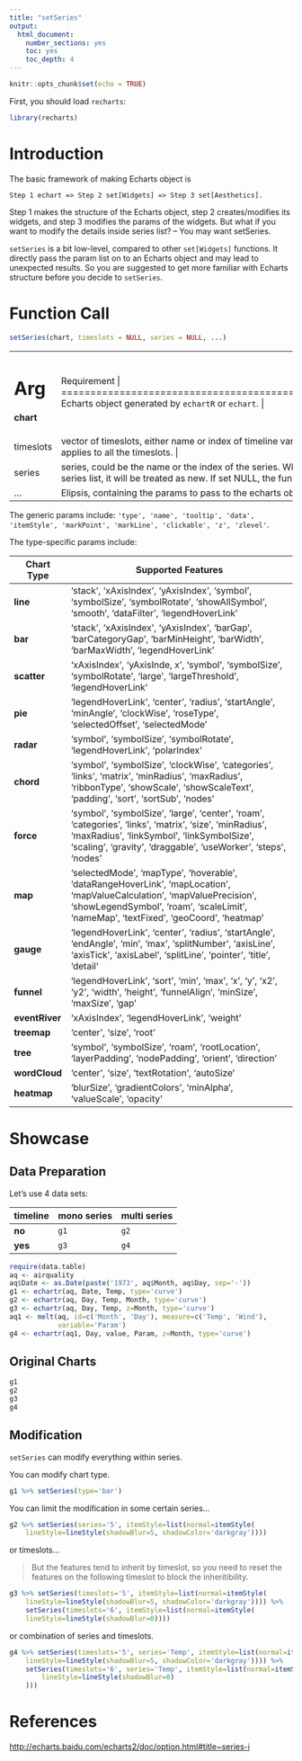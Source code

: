 ```yaml
---
title: "setSeries"
output: 
  html_document: 
    number_sections: yes
    toc: yes
    toc_depth: 4
---
```


```r
knitr::opts_chunk$set(echo = TRUE)
```

First, you should load `recharts`:
```r
library(recharts)
```

# Introduction

The basic framework of making Echarts object is 
```
Step 1 echart => Step 2 set[Widgets] => Step 3 set[Aesthetics]. 
```

Step 1 makes the structure of the Echarts object, step 2 creates/modifies its widgets, and step 3 modifies the params of the widgets. But what if you want to modify the details inside series list? – You may want setSeries.

`setSeries` is a bit low-level, compared to other `set[Widgets]` functions. It directly pass the param list on to an Echarts object and may lead to unexpected results. So you are suggested to get more familiar with Echarts structure before you decide to `setSeries`.

# Function Call

```r
setSeries(chart, timeslots = NULL, series = NULL, ...)
```

+----------+-------------------------------------------------------------------+
|   Arg    |  Requirement                                                    |
+==========+===================================================================+
|**chart** | Echarts object generated by `echartR` or `echart`.  |
+----------+-------------------------------------------------------------------+
|timeslots | vector of timeslots, either name or index of timeline variable `z`. If set NULL, the function applies to all the timeslots. |
+----------+-------------------------------------------------------------------+
| series   | series, could be the name or the index of the series. When the string is not in the existing series list, it will be treated as new. If set NULL, the function applies to all the series. |
+----------+-------------------------------------------------------------------+
| ...      | Elipsis, containing the params to pass to the echarts object for modification. 
+----------+-------------------------------------------------------------------+

The generic params include: `'type', 'name', 'tooltip', 'data', 'itemStyle', 'markPoint', 'markLine', 'clickable', 'z', 'zlevel'`. 

The type-specific params include:

Chart Type | Supported Features
-----------|-------------------------------------------------------------------
**line** | 'stack', 'xAxisIndex', 'yAxisIndex', 'symbol', 'symbolSize', 'symbolRotate', 'showAllSymbol', 'smooth', 'dataFilter', 'legendHoverLink'
**bar** | 'stack', 'xAxisIndex', 'yAxisIndex', 'barGap', 'barCategoryGap', 'barMinHeight', 'barWidth', 'barMaxWidth', 'legendHoverLink'
**scatter** | 'xAxisIndex', 'yAxisInde, x', 'symbol', 'symbolSize', 'symbolRotate', 'large', 'largeThreshold', 'legendHoverLink'
**pie** | 'legendHoverLink', 'center', 'radius', 'startAngle', 'minAngle', 'clockWise', 'roseType', 'selectedOffset', 'selectedMode'
**radar** | 'symbol', 'symbolSize', 'symbolRotate', 'legendHoverLink', 'polarIndex'
**chord** | 'symbol', 'symbolSize', 'clockWise', 'categories', 'links', 'matrix', 'minRadius', 'maxRadius', 'ribbonType', 'showScale', 'showScaleText', 'padding', 'sort', 'sortSub', 'nodes'
**force** | 'symbol', 'symbolSize', 'large', 'center', 'roam', 'categories', 'links', 'matrix', 'size', 'minRadius', 'maxRadius', 'linkSymbol', 'linkSymbolSize', 'scaling', 'gravity', 'draggable', 'useWorker', 'steps', 'nodes'
**map** | 'selectedMode', 'mapType', 'hoverable', 'dataRangeHoverLink', 'mapLocation', 'mapValueCalculation', 'mapValuePrecision', 'showLegendSymbol', 'roam', 'scaleLimit', 'nameMap', 'textFixed', 'geoCoord', 'heatmap'
**gauge** | 'legendHoverLink', 'center', 'radius', 'startAngle', 'endAngle', 'min', 'max', 'splitNumber', 'axisLine', 'axisTick', 'axisLabel', 'splitLine', 'pointer', 'title', 'detail'
**funnel** | 'legendHoverLink', 'sort', 'min', 'max', 'x', 'y', 'x2', 'y2', 'width', 'height', 'funnelAlign', 'minSize', 'maxSize', 'gap'
**eventRiver** | 'xAxisIndex', 'legendHoverLink', 'weight'
**treemap** | 'center', 'size', 'root'
**tree** | 'symbol', 'symbolSize', 'roam', 'rootLocation', 'layerPadding', 'nodePadding', 'orient', 'direction'
**wordCloud** | 'center', 'size', 'textRotation', 'autoSize'
**heatmap** | 'blurSize', 'gradientColors', 'minAlpha', 'valueScale', 'opacity'

# Showcase

## Data Preparation

Let's use 4 data sets: 

**timeline**   |   **mono series**  |  **multi series**
---------------|----------------|-----------------
**no**         |   `g1`           |  `g2`
**yes**        |   `g3`           |  `g4`

```r
require(data.table)
aq <- airquality
aq$Date <- as.Date(paste('1973', aq$Month, aq$Day, sep='-'))
g1 <- echartr(aq, Date, Temp, type='curve')
g2 <- echartr(aq, Day, Temp, Month, type='curve')
g3 <- echartr(aq, Day, Temp, z=Month, type='curve')
aq1 <- melt(aq, id=c('Month', 'Day'), measure=c('Temp', 'Wind'), 
            variable='Param')
g4 <- echartr(aq1, Day, value, Param, z=Month, type='curve')
```

## Original Charts

```r
g1
g2
g3
g4
```

## Modification

`setSeries` can modify everything within series.

You can modify chart type.

```r
g1 %>% setSeries(type='bar')
```

You can limit the modification in some certain series...

```r
g2 %>% setSeries(series='5', itemStyle=list(normal=itemStyle(
    lineStyle=lineStyle(shadowBlur=5, shadowColor='darkgray'))))
```

or timeslots... 

> But the features tend to inherit by timeslot, so you need to reset the features on the following timeslot to block the inheritibility.

```r
g3 %>% setSeries(timeslots='5', itemStyle=list(normal=itemStyle(
    lineStyle=lineStyle(shadowBlur=5, shadowColor='darkgray')))) %>%
    setSeries(timeslots='6', itemStyle=list(normal=itemStyle(
    lineStyle=lineStyle(shadowBlur=0))))
```

or combination of series and timeslots. 

```r
g4 %>% setSeries(timeslots='5', series='Temp', itemStyle=list(normal=itemStyle(
    lineStyle=lineStyle(shadowBlur=5, shadowColor='darkgray')))) %>%
    setSeries(timeslots='6', series='Temp', itemStyle=list(normal=itemStyle(
        lineStyle=lineStyle(shadowBlur=0)
    )))
```

# References

<http://echarts.baidu.com/echarts2/doc/option.html#title~series-i>
